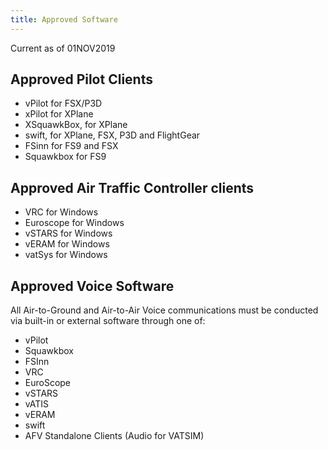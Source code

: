 ```yaml
---
title: Approved Software
---
```


Current as of 01NOV2019

## Approved Pilot Clients
* vPilot for FSX/P3D
* xPilot for XPlane
* XSquawkBox, for XPlane
* swift, for XPlane, FSX, P3D and FlightGear
* FSinn for FS9 and FSX
* Squawkbox for FS9

## Approved Air Traffic Controller clients
* VRC for Windows
* Euroscope for Windows
* vSTARS for Windows
* vERAM for Windows
* vatSys for Windows

## Approved Voice Software
All Air-to-Ground and Air-to-Air Voice communications must be conducted via built-in or external software through one of:
* vPilot
* Squawkbox
* FSInn
* VRC
* EuroScope
* vSTARS
* vATIS
* vERAM
* swift
* AFV Standalone Clients (Audio for VATSIM)

